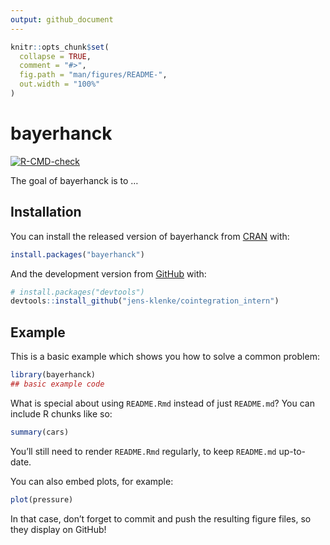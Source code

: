 ```yaml
---
output: github_document
---
```


<!-- README.md is generated from README.Rmd. Please edit that file -->

```r
knitr::opts_chunk$set(
  collapse = TRUE,
  comment = "#>",
  fig.path = "man/figures/README-",
  out.width = "100%"
)
```

# bayerhanck

<!-- badges: start -->
[![R-CMD-check](https://github.com/jens-klenke/combcoint/workflows/R-CMD-check/badge.svg)](https://github.com/jens-klenke/combcoint/actions)
<!-- badges: end -->

The goal of bayerhanck is to ...

## Installation

You can install the released version of bayerhanck from [CRAN](https://CRAN.R-project.org) with:

``` r
install.packages("bayerhanck")
```

And the development version from [GitHub](https://github.com/) with:

``` r
# install.packages("devtools")
devtools::install_github("jens-klenke/cointegration_intern")
```
## Example

This is a basic example which shows you how to solve a common problem:

```r
library(bayerhanck)
## basic example code
```

What is special about using `README.Rmd` instead of just `README.md`? You can include R chunks like so:

```r
summary(cars)
```

You'll still need to render `README.Rmd` regularly, to keep `README.md` up-to-date.

You can also embed plots, for example:

```r
plot(pressure)
```

In that case, don't forget to commit and push the resulting figure files, so they display on GitHub!
